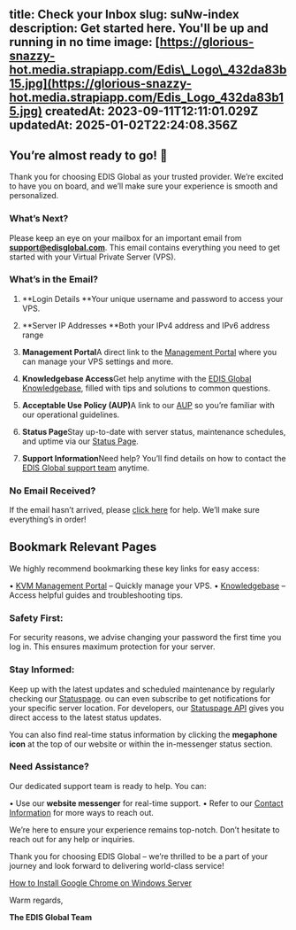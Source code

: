 title: Check your Inbox
slug: suNw-index
description: Get started here. You'll be up and running in no time
image: [https://glorious-snazzy-hot.media.strapiapp.com/Edis\_Logo\_432da83b15.jpg](https://glorious-snazzy-hot.media.strapiapp.com/Edis_Logo_432da83b15.jpg)
createdAt: 2023-09-11T12:11:01.029Z
updatedAt: 2025-01-02T22:24:08.356Z
-----------------------------------

## You’re almost ready to go! 🚀

Thank you for choosing EDIS Global as your trusted provider. We’re excited to have you on board, and we’ll make sure your experience is smooth and personalized.

### What’s Next?

Please keep an eye on your mailbox for an important email from  [**support@edisglobal.com**](mailto:support@edisglobal.com). This email contains everything you need to get started with your Virtual Private Server (VPS).

### What’s in the Email?

1. \*\*Login Details
   \*\*Your unique username and password to access your VPS.

2. \*\*Server IP Addresses
   \*\*Both your IPv4 address and IPv6 address range

3. **Management Portal**A direct link to the <a href="https://manage.edisglobal.com/clientarea.php" target="_blank">Management Portal</a> where you can manage your VPS settings and more.

4. **Knowledgebase Access**Get help anytime with the <a href="https://docs.edisglobal.com" target="_blank">EDIS Global Knowledgebase</a>, filled with tips and solutions to common questions.

5. **Acceptable Use Policy (AUP)**&#x41; link to our <a href="https://docs.edisglobal.com/acceptable-use-policy" target="_blank">AUP</a> so you’re familiar with our operational guidelines.

6. **Status Page**Stay up-to-date with server status, maintenance schedules, and uptime via our <a href="https://status.edis.global" target="_blank">Status Page</a>.

7. **Support Information**Need help? You’ll find details on how to contact the <a href="https://www.edisglobal.com/contact" target="_blank">EDIS Global support team</a> anytime.

### **No Email Received?**

If the email hasn’t arrived, please [click here](https://docs.edisglobal.com/email-with-password-not-received-solution) for help. We’ll make sure everything’s in order!

## **Bookmark Relevant Pages**

We highly recommend bookmarking these key links for easy access:

&#x9;•	<a href="https://manage.edis.at/whmcs/clientarea.php" target="_blank">KVM Management Portal</a> – Quickly manage your VPS.
&#x9;•	<a href="https://docs.edisglobal.com" target="_blank">Knowledgebase</a> – Access helpful guides and troubleshooting tips.

### &#xA;**Safety First:**&#x20;

For security reasons, we advise changing your password the first time you log in. This ensures maximum protection for your server.

### **Stay Informed:**&#x20;

Keep up with the latest updates and scheduled maintenance by regularly checking our <a href="https://status.edis.global" target="_blank">Statuspage</a>. ou can even subscribe to get notifications for your specific server location. For developers, our <a href="https://status.edis.global/api" target="_blank">Statuspage API</a> gives you direct access to the latest status updates.

You can also find real-time status information by clicking the **megaphone icon** at the top of our website or within the in-messenger status section.

### &#xA;**Need Assistance?**

Our dedicated support team is ready to help. You can:

&#x9;•	Use our **website messenger** for real-time support.
&#x9;•	Refer to our [Contact Information](https://www.edisglobal.com/contact) for more ways to reach out.

We’re here to ensure your experience remains top-notch. Don’t hesitate to reach out for any help or inquiries.

Thank you for choosing EDIS Global – we’re thrilled to be a part of your journey and look forward to delivering world-class service!

[How to Install Google Chrome on Windows Server](docId:6VkhzhZ_gamYGs_91iqBJ)&#x20;

Warm regards,

**The EDIS Global Team**
